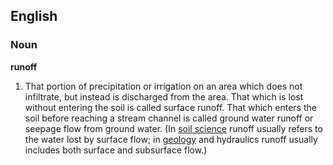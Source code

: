 ==English==
===Noun===
'''runoff'''
# That portion of precipitation or irrigation on an area which does not infiltrate, but instead is discharged from the area. That which is lost without entering the soil is called surface runoff. That which enters the soil before reaching a stream channel is called ground water runoff or seepage flow from ground water. (In [[soil science]] runoff usually refers to the water lost by surface flow; in [[geology]] and hydraulics runoff usually includes both surface and subsurface flow.)
